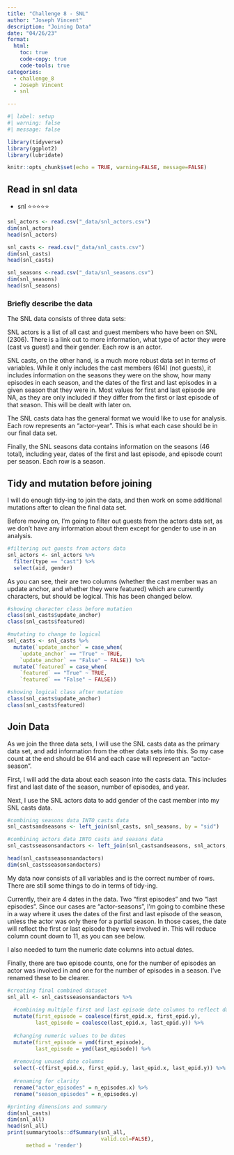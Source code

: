 ```yaml
---
title: "Challenge 8 - SNL"
author: "Joseph Vincent"
description: "Joining Data"
date: "04/26/23"
format:
  html:
    toc: true
    code-copy: true
    code-tools: true
categories:
  - challenge_8
  - Joseph Vincent
  - snl

---
```


```r
#| label: setup
#| warning: false
#| message: false

library(tidyverse)
library(ggplot2)
library(lubridate)

knitr::opts_chunk$set(echo = TRUE, warning=FALSE, message=FALSE)
```

## Read in snl data

  - snl ⭐⭐⭐⭐⭐

```r
snl_actors <- read.csv("_data/snl_actors.csv")
dim(snl_actors)
head(snl_actors)

snl_casts <- read.csv("_data/snl_casts.csv")
dim(snl_casts)
head(snl_casts)

snl_seasons <-read.csv("_data/snl_seasons.csv")
dim(snl_seasons)
head(snl_seasons)
```

### Briefly describe the data

The SNL data consists of three data sets:

SNL actors is a list of all cast and guest members who have been on SNL (2306). There is a link out to more information, what type of actor they were (cast vs guest) and their gender.
Each row is an actor.

SNL casts, on the other hand, is a much more robust data set in terms of variables. While it only includes the cast members (614) (not guests), it includes information on the seasons they were on the show, how many episodes in each season, and the dates of the first and last episodes in a given season that they were in. Most values for first and last episode are NA, as they are only included if they differ from the first or last episode of that season. This will be dealt with later on.

The SNL casts data has the general format we would like to use for analysis.
Each row represents an "actor-year". This is what each case should be in our final data set.

Finally, the SNL seasons data contains information on the seasons (46 total), including year, dates of the first and last episode, and episode count per season.
Each row is a season.

## Tidy and mutation before joining

I will do enough tidy-ing to join the data, and then work on some additional mutations after to clean the final data set.

Before moving on, I'm going to filter out guests from the actors data set, as we don't have any information about them except for gender to use in an analysis.

```r
#filtering out guests from actors data
snl_actors <- snl_actors %>% 
  filter(type == "cast") %>%
  select(aid, gender)
```

As you can see, their are two columns (whether the cast member was an update anchor, and whether they were featured) which are currently characters, but should be logical. This has been changed below.

```r
#showing character class before mutation
class(snl_casts$update_anchor)
class(snl_casts$featured)

#mutating to change to logical
snl_casts <- snl_casts %>%
  mutate(`update_anchor` = case_when(
    `update_anchor` == "True" ~ TRUE,
    `update_anchor` == "False" ~ FALSE)) %>%
  mutate(`featured` = case_when(
    `featured` == "True" ~ TRUE,
    `featured` == "False" ~ FALSE))

#showing logical class after mutation
class(snl_casts$update_anchor)
class(snl_casts$featured)
```

## Join Data

As we join the three data sets, I will use the SNL casts data as the primary data set, and add information from the other data sets into this. So my case count at the end should be 614 and each case will represent an "actor-season".

First, I will add the data about each season into the casts data. This includes first and last date of the season, number of episodes, and year.

Next, I use the SNL actors data to add gender of the cast member into my SNL casts data.

```r
#combining seasons data INTO casts data
snl_castsandseasons <- left_join(snl_casts, snl_seasons, by = "sid")

#combining actors data INTO casts and seasons data
snl_castsseasonsandactors <- left_join(snl_castsandseasons, snl_actors, "aid")

head(snl_castsseasonsandactors)
dim(snl_castsseasonsandactors)
```

My data now consists of all variables and is the correct number of rows. There are still some things to do in terms of tidy-ing.

Currently, their are 4 dates in the data. Two "first episodes" and two "last episodes". Since our cases are "actor-seasons", I'm going to combine these in a way where it uses the dates of the first and last episode of the season, unless the actor was only there for a partial season. In those cases, the date will reflect the first or last episode they were involved in. This will reduce column count down to 11, as you can see below.

I also needed to turn the numeric date columns into actual dates.

Finally, there are two episode counts, one for the number of episodes an actor was involved in and one for the number of episodes in a season. I've renamed these to be clearer.

```r
#creating final combined dataset
snl_all <- snl_castsseasonsandactors %>%
  
  #combining multiple first and last episode date columns to reflect dates participated by actors
  mutate(first_episode = coalesce(first_epid.x, first_epid.y),
         last_episode = coalesce(last_epid.x, last_epid.y)) %>%
  
  #changing numeric values to be dates
  mutate(first_episode = ymd(first_episode),
         last_episode = ymd(last_episode)) %>%
  
  #removing unused date columns
  select(-c(first_epid.x, first_epid.y, last_epid.x, last_epid.y)) %>%
  
  #renaming for clarity
  rename("actor_episodes" = n_episodes.x) %>%
  rename("season_episodes" = n_episodes.y) 

#printing dimensions and summary
dim(snl_casts)
dim(snl_all)
head(snl_all)
print(summarytools::dfSummary(snl_all,
                              valid.col=FALSE), 
      method = 'render')

```


